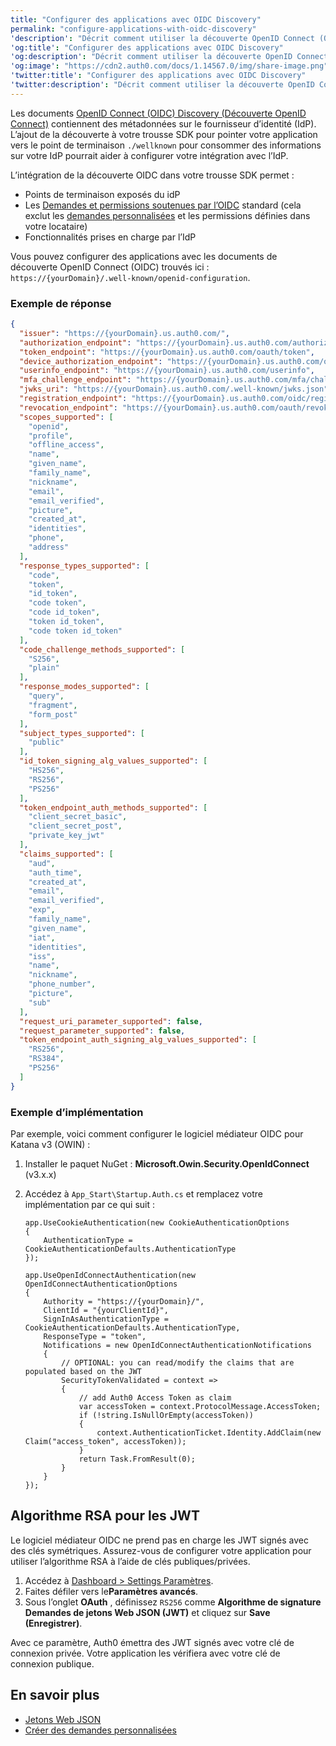 ```yaml
---
title: "Configurer des applications avec OIDC Discovery"
permalink: "configure-applications-with-oidc-discovery"
'description': "Décrit comment utiliser la découverte OpenID Connect (OIDC) pour configurer des applications avec Auth0 à l’aide des trousses SDK."
'og:title': "Configurer des applications avec OIDC Discovery"
'og:description': "Décrit comment utiliser la découverte OpenID Connect (OIDC) pour configurer des applications avec Auth0 à l’aide des trousses SDK."
'og:image': "https://cdn2.auth0.com/docs/1.14567.0/img/share-image.png"
'twitter:title': "Configurer des applications avec OIDC Discovery"
'twitter:description': "Décrit comment utiliser la découverte OpenID Connect (OIDC) pour configurer des applications avec Auth0 à l’aide des trousses SDK."
---
```


Les documents [OpenID Connect (OIDC) Discovery (Découverte OpenID Connect)](https://openid.net/specs/openid-connect-discovery-1_0-final.html#RFC5785)  contiennent des métadonnées sur le fournisseur d’identité (<Tooltip href="/docs/fr-ca/glossary?term=idp" tip="Fournisseur d’identité (IdP)
Service de stockage et de gestion des identités numériques." cta="Voir le glossaire">IdP</Tooltip>). L’ajout de la découverte à votre trousse SDK pour pointer votre application vers le point de terminaison `./wellknown` pour consommer des informations sur votre IdP pourrait aider à configurer votre intégration avec l’IdP.

L’intégration de la découverte OIDC dans votre trousse SDK permet :

* Points de terminaison exposés du idP
* Les [Demandes et permissions soutenues par l’OIDC](/docs/fr-ca/get-started/apis/scopes/openid-connect-scopes) standard (cela exclut les [demandes personnalisées](/docs/fr-ca/secure/tokens/json-web-tokens/create-custom-claims) et les permissions définies dans votre locataire)
* Fonctionnalités prises en charge par l’IdP

Vous pouvez configurer des applications avec les documents de découverte <Tooltip href="/docs/fr-ca/glossary?term=openid" tip="OpenID
Norme ouverte d’authentification qui permet aux applications de vérifier l’identité des utilisateurs sans avoir à collecter leurs informations de connexion." cta="Voir le glossaire">OpenID</Tooltip> Connect (OIDC) trouvés ici : `https://{yourDomain}/.well-known/openid-configuration`.

### Exemple de réponse

```json lines
{
  "issuer": "https://{yourDomain}.us.auth0.com/",
  "authorization_endpoint": "https://{yourDomain}.us.auth0.com/authorize",
  "token_endpoint": "https://{yourDomain}.us.auth0.com/oauth/token",
  "device_authorization_endpoint": "https://{yourDomain}.us.auth0.com/oauth/device/code",
  "userinfo_endpoint": "https://{yourDomain}.us.auth0.com/userinfo",
  "mfa_challenge_endpoint": "https://{yourDomain}.us.auth0.com/mfa/challenge",
  "jwks_uri": "https://{yourDomain}.us.auth0.com/.well-known/jwks.json",
  "registration_endpoint": "https://{yourDomain}.us.auth0.com/oidc/register",
  "revocation_endpoint": "https://{yourDomain}.us.auth0.com/oauth/revoke",
  "scopes_supported": [
    "openid",
    "profile",
    "offline_access",
    "name",
    "given_name",
    "family_name",
    "nickname",
    "email",
    "email_verified",
    "picture",
    "created_at",
    "identities",
    "phone",
    "address"
  ],
  "response_types_supported": [
    "code",
    "token",
    "id_token",
    "code token",
    "code id_token",
    "token id_token",
    "code token id_token"
  ],
  "code_challenge_methods_supported": [
    "S256",
    "plain"
  ],
  "response_modes_supported": [
    "query",
    "fragment",
    "form_post"
  ],
  "subject_types_supported": [
    "public"
  ],
  "id_token_signing_alg_values_supported": [
    "HS256",
    "RS256",
    "PS256"
  ],
  "token_endpoint_auth_methods_supported": [
    "client_secret_basic",
    "client_secret_post",
    "private_key_jwt"
  ],
  "claims_supported": [
    "aud",
    "auth_time",
    "created_at",
    "email",
    "email_verified",
    "exp",
    "family_name",
    "given_name",
    "iat",
    "identities",
    "iss",
    "name",
    "nickname",
    "phone_number",
    "picture",
    "sub"
  ],
  "request_uri_parameter_supported": false,
  "request_parameter_supported": false,
  "token_endpoint_auth_signing_alg_values_supported": [
    "RS256",
    "RS384",
    "PS256"
  ]
}
```

### Exemple d’implémentation

Par exemple, voici comment configurer le logiciel médiateur OIDC pour Katana v3 (OWIN) :

1. Installer le paquet NuGet : **Microsoft.Owin.Security.OpenIdConnect** (v3.x.x)
2. Accédez à `App_Start\Startup.Auth.cs` et remplacez votre implémentation par ce qui suit :

   

   ``` lines
   app.UseCookieAuthentication(new CookieAuthenticationOptions
   {
       AuthenticationType = CookieAuthenticationDefaults.AuthenticationType
   });

   app.UseOpenIdConnectAuthentication(new OpenIdConnectAuthenticationOptions
   {
       Authority = "https://{yourDomain}/",
       ClientId = "{yourClientId}",
       SignInAsAuthenticationType = CookieAuthenticationDefaults.AuthenticationType,
       ResponseType = "token",
       Notifications = new OpenIdConnectAuthenticationNotifications
       {
           // OPTIONAL: you can read/modify the claims that are populated based on the JWT
           SecurityTokenValidated = context =>
           {
               // add Auth0 Access Token as claim
               var accessToken = context.ProtocolMessage.AccessToken;
               if (!string.IsNullOrEmpty(accessToken))
               {
                   context.AuthenticationTicket.Identity.AddClaim(new Claim("access_token", accessToken));
               }
               return Task.FromResult(0);
           }
       }
   });
   ```

   

   

## Algorithme RSA pour les JWT

Le logiciel médiateur OIDC ne prend pas en charge les <Tooltip href="/docs/fr-ca/glossary?term=json-web-token" tip="Jeton Web JSON (JWT)
Format standard de jeton d’ID (et souvent de jeton d’accès) utilisé pour représenter en toute sécurité des demandes entre deux parties." cta="Voir le glossaire">JWT</Tooltip> signés avec des clés symétriques. Assurez-vous de configurer votre application pour utiliser l’algorithme RSA à l’aide de clés publiques/privées.

1. Accédez à [Dashboard > Settings Paramètres](https://manage.auth0.com/#/applications/%7BYOUR_AUTH0_CLIENT_ID%7D/settings).
2. Faites défiler vers le**Paramètres avancés**.
3. Sous l’onglet **OAuth** , définissez `RS256` comme **Algorithme de signature Demandes de jetons Web JSON (JWT)** et cliquez sur **Save (Enregistrer)**.

Avec ce paramètre, Auth0 émettra des JWT signés avec votre clé de connexion privée. Votre application les vérifiera avec votre clé de connexion publique.

## En savoir plus

* [Jetons Web JSON](/docs/fr-ca/secure/tokens/json-web-tokens)
* [Créer des demandes personnalisées](/docs/fr-ca/secure/tokens/json-web-tokens/create-custom-claims)